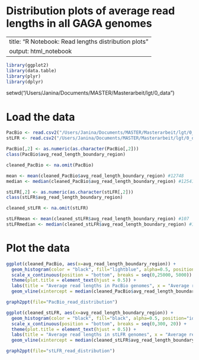 # Distribution plots of average read lengths in all GAGA genomes 

---
title: "R Notebook: Read lengths distribution plots"
output: html_notebook
---

```r
library(ggplot2)
library(data.table)
library(plyr)
library(dplyr)
```

setwd("/Users/Janina/Documents/MASTER/Masterarbeit/lgt/0_data")

# Load the data
```r
PacBio <- read.csv2("/Users/Janina/Documents/MASTER/Masterarbeit/lgt/0_data/LGT_avg_reads_boundary_region.csv")
stLFR <- read.csv2("/Users/Janina/Documents/MASTER/Masterarbeit/lgt/0_data/LGT_avg_reads_boundary_region_stLFR.csv")
```

```r
PacBio[,2] <- as.numeric(as.character(PacBio[,2]))
class(PacBio$avg_read_length_boundary_region)

cleaned_PacBio <- na.omit(PacBio)

mean <- mean(cleaned_PacBio$avg_read_length_boundary_region) #12748
median <- median(cleaned_PacBio$avg_read_length_boundary_region) #12541
```

```r
stLFR[,2] <- as.numeric(as.character(stLFR[,2]))
class(stLFR$avg_read_length_boundary_region)

cleaned_stLFR <- na.omit(stLFR)

stLFRmean <- mean(cleaned_stLFR$avg_read_length_boundary_region) #107
stLFRmedian <- median(cleaned_stLFR$avg_read_length_boundary_region) #100
```
# Plot the data
```r
ggplot(cleaned_PacBio, aes(x=avg_read_length_boundary_region)) +
  geom_histogram(color = "black", fill="lightblue", alpha=0.5, position="identity")+theme_classic() +
  scale_x_continuous(position = "bottom", breaks = seq(0,25000, 5000)) +
  theme(plot.title = element_text(hjust = 0.5)) +
  labs(title = "Average read lengths in PacBio genomes", x = "Average read length", y="Count") +
  geom_vline(xintercept = median(cleaned_PacBio$avg_read_length_boundary_region), col = "red", lwd = 1)

graph2ppt(file="PacBio_read_distribution")
```

```r
ggplot(cleaned_stLFR, aes(x=avg_read_length_boundary_region)) +
  geom_histogram(color = "black", fill="black", alpha=0.5, position="identity")+theme_classic() +
  scale_x_continuous(position = "bottom", breaks = seq(0,300, 20)) +
  theme(plot.title = element_text(hjust = 0.5)) +
  labs(title = "Average read lengths in stLFR genomes", x = "Average read length", y="Count") +
  geom_vline(xintercept = median(cleaned_stLFR$avg_read_length_boundary_region), col = "red", lwd = 1)

graph2ppt(file="stLFR_read_distribution")
```